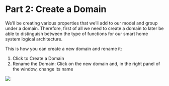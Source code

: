 # Part 2: Create a Domain

We’ll be creating various properties that we’ll add to our model and group under a domain. Therefore, first of all we need to create a domain to later be able to distinguish between the type of functions for our smart home system logical architecture.

This is how you can create a new domain and rename it:

1. Click <CaIcon name="createDomain" /> to Create a Domain
2. Rename the Domain: Click on the new domain and, in the right panel of the window, change its name

![](./PVMT_Chapter2_Part2_Image01.png)